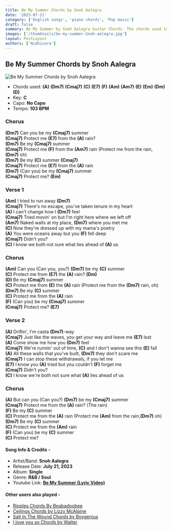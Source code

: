 ```yaml
---
title: Be My Summer Chords by Snoh Aalegra
date: '2023-07-21'
category: ['English songs', 'piano chords', 'Pop music']
draft: false
summary: Be My Summer by Snoh Aalegra Guitar Chords. The chords used in this song are (A) (Dm7) (Cmaj7) (C) (E7) (F) (Am) (Am7) (E) (Em) (Dm) (D). The key of this song is `C`.
images: ['/thumbnails/be-my-summer-Snoh-aalegra.jpg']
layout: PostLayout
authors: ['Nidhivora']
---
```


## Be My Summer Chords by Snoh Aalegra

![Be My Summer Chords by Snoh Aalegra](/thumbnails/be-my-summer-Snoh-aalegra.jpg)

- Chords used: **(A)** **(Dm7)** **(Cmaj7)** **(C)** **(E7)** **(F)** **(Am)** **(Am7)** **(E)** **(Em)** **(Dm)** **(D)**
- Key: **C**
- Capo: **No Capo**
- Tempo: **103 BPM**

### Chorus

**(Dm7)** Can you be my **(Cmaj7)** summer\
**(Cmaj7)** Protect me **(E7)** from the **(A)** rain?\
**(Dm7)** Be my **(Cmaj7)** summer\
**(Cmaj7)** Protect me **(F)** from the **(Am7)** rain (Protect me from the rain, **(Dm7)** oh)\
**(Dm7)** Be my **(C)** summer **(Cmaj7)**\
**(Cmaj7)** Protect me **(E7)** from the **(A)** rain\
**(Dm7)** (Can you) be my **(Cmaj7)** summer\
**(Cmaj7)** Protect me? **(Em)**

### Verse 1

**(Am)** I tried to run away **(Dm7)**\
**(Cmaj7)** There's no escape, you've taken tenure in my heart\
**(A)** I can't change how I **(Dm7)** feel\
**(Cmaj7)** Tried movin' on but I'm right here where we left off\
**(Am7)** Naked walls at my place, **(Dm7)** where you met me\
**(C)** Now they're dressed up with my mama's poetry\
**(A)** You were oceans away but you **(F)** fell deep\
**(Cmaj7)** Didn't you?\
**(C)** I know we both not sure what lies ahead of **(A)** us

### Chorus

**(Am)** Can you (Can you, you?) **(Dm7)** be my **(C)** summer\
**(C)** Protect me from **(E7)** the **(A)** rain? **(Dm)**\
**(D)** Be my **(Cmaj7)** summer\
**(C)** Protect me from **(E)** the **(A)** rain (Protect me from the **(Dm7)** rain, oh)\
**(Dm7)** Be my **(C)** summer\
**(C)** Protect me from the **(A)** rain\
**(F)** (Can you) be my **(Cmaj7)** summer\
**(Cmaj7)** Protect me? **(E7)**

### Verse 2

**(A)** Driftin', I'm casta **(Dm7)**-way\
**(Cmaj7)** Just like the waves, you get your way and leave me **(E7)** lost\
**(A)** Come show me how you **(Dm7)** feel\
**(Cmaj7)** We're runnin' out of time, **(C)** and I don't wanna see this **(E)** fall\
**(A)** All these walls that you've built, **(Dm7)** they don't scare me\
**(Cmaj7)** I can stop these withdrawals, if you let me\
**(E7)** I know you **(A)** tried but you couldn't **(F)** forget me\
**(Cmaj7)** Didn't you?\
**(C)** I know we're both not sure what **(A)** lies ahead of us

### Chorus

**(A)** But can you (Can you?) **(Dm7)** be my **(Cmaj7)** summer\
**(Cmaj7)** Protect me from the **(A)** rain? (The rain)\
**(F)** Be my **(C)** summer\
**(C)** Protect me from the **(A)** rain (Protect me **(Am)** from the rain,**(Dm7)** oh)\
**(Dm7)** Be my **(C)** summer\
**(C)** Protect me from the **(Am)** rain\
**(F)** (Can you) be my **(C)** summer\
**(C)** Protect me?

#### Song Info & Credits -

- Artist/Band: **Snoh Aalegra**
- Release Date: **July 21, 2023**
- Album: **Single**
- Genre: **R&B / Soul**
- Youtube Link: **[Be My Summer (Lyric Video)](https://www.youtube.com/watch?v=Z3bEgnYomU4)**

#### Other users also played -

- [Ripples Chords By Beabadoobee](https://www.chordsco.com/chords/ripples-chords-by-beabadoobee)
- [Ceilings Chords by Lizzy McAlpine](https://www.chordsco.com/chords/ceilings-chords-by-lizzy-mcalpine)
- [Salt In The Wound Chords by Boygenius](https://www.chordsco.com/chords/salt-in-the-wound-chords-by-boygenius)
- [I love you so Chords by Walter](https://www.chordsco.com/chords/i-love-you-so-chords-by-walter)
